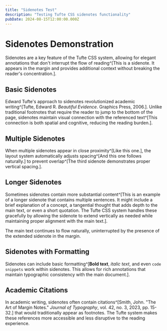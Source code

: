```yaml
---
title: "Sidenotes Test"
description: "Testing Tufte CSS sidenotes functionality"
pubDate: 2024-08-15T12:00:00.000Z
---
```


# Sidenotes Demonstration

Sidenotes are a key feature of the Tufte CSS system, allowing for elegant annotations that don't interrupt the flow of reading^[This is a sidenote. It appears in the margin and provides additional context without breaking the reader's concentration.].

## Basic Sidenotes

Edward Tufte's approach to sidenotes revolutionized academic writing^[Tufte, Edward R. *Beautiful Evidence*. Graphics Press, 2006.]. Unlike traditional footnotes that require the reader to jump to the bottom of the page, sidenotes maintain visual connection with the referenced text^[This connection is both spatial and cognitive, reducing the reading burden.].

## Multiple Sidenotes

When multiple sidenotes appear in close proximity^[Like this one.], the layout system automatically adjusts spacing^[And this one follows naturally.] to prevent overlap^[The third sidenote demonstrates proper vertical spacing.].

## Longer Sidenotes

Sometimes sidenotes contain more substantial content^[This is an example of a longer sidenote that contains multiple sentences. It might include a brief explanation of a concept, a tangential thought that adds depth to the main text, or even a short quotation. The Tufte CSS system handles these gracefully by allowing the sidenote to extend vertically as needed while maintaining proper alignment with the main text.].

The main text continues to flow naturally, uninterrupted by the presence of the extended sidenote in the margin.

## Sidenotes with Formatting

Sidenotes can include basic formatting^[**Bold text**, *italic text*, and even `code snippets` work within sidenotes. This allows for rich annotations that maintain typographic consistency with the main document.].

## Academic Citations

In academic writing, sidenotes often contain citations^[Smith, John. "The Art of Margin Notes." *Journal of Typography*, vol. 42, no. 3, 2023, pp. 15-32.] that would traditionally appear as footnotes. The Tufte system makes these references more accessible and less disruptive to the reading experience.